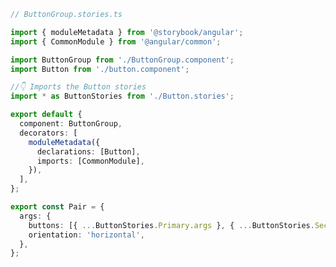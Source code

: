 ```ts
// ButtonGroup.stories.ts

import { moduleMetadata } from '@storybook/angular';
import { CommonModule } from '@angular/common';

import ButtonGroup from './ButtonGroup.component';
import Button from './button.component';

//👇 Imports the Button stories
import * as ButtonStories from './Button.stories';

export default {
  component: ButtonGroup,
  decorators: [
    moduleMetadata({
      declarations: [Button],
      imports: [CommonModule],
    }),
  ],
};

export const Pair = {
  args: {
    buttons: [{ ...ButtonStories.Primary.args }, { ...ButtonStories.Secondary.args }],
    orientation: 'horizontal',
  },
};
```
